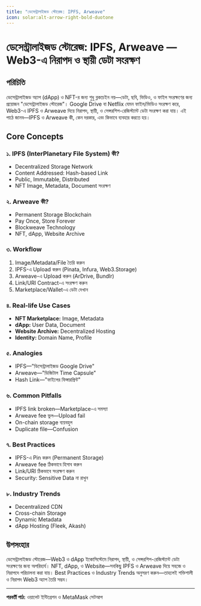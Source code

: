 ```yaml
---
title: "ডেসেন্ট্রালাইজড স্টোরেজ: IPFS, Arweave"
icon: solar:alt-arrow-right-bold-duotone
---
```


# ডেসেন্ট্রালাইজড স্টোরেজ: IPFS, Arweave — Web3-এ নিরাপদ ও স্থায়ী ডেটা সংরক্ষণ

## পরিচিতি

ডেসেন্ট্রালাইজড অ্যাপ (dApp) ও NFT-র জন্য শুধু ব্লকচেইন নয়—ডেটা, ছবি, ভিডিও, ও ফাইল সংরক্ষণের জন্য প্রয়োজন "ডেসেন্ট্রালাইজড স্টোরেজ"। Google Drive বা Netflix যেমন ফাইল/ভিডিও সংরক্ষণ করে, Web3-এ IPFS ও Arweave দিয়ে নিরাপদ, স্থায়ী, ও সেন্সরশিপ-রেজিস্ট্যান্ট ডেটা সংরক্ষণ করা যায়। এই পাঠে জানব—IPFS ও Arweave কী, কেন দরকার, এবং কিভাবে ব্যবহার করতে হয়।

## Core Concepts

### ১. IPFS (InterPlanetary File System) কী?
- Decentralized Storage Network
- Content Addressed: Hash-based Link
- Public, Immutable, Distributed
- NFT Image, Metadata, Document সংরক্ষণ

### ২. Arweave কী?
- Permanent Storage Blockchain
- Pay Once, Store Forever
- Blockweave Technology
- NFT, dApp, Website Archive

### ৩. Workflow
1. Image/Metadata/File তৈরি করুন
2. IPFS-এ Upload করুন (Pinata, Infura, Web3.Storage)
3. Arweave-এ Upload করুন (ArDrive, Bundlr)
4. Link/URI Contract-এ সংরক্ষণ করুন
5. Marketplace/Wallet-এ ডেটা দেখান

### ৪. Real-life Use Cases
- **NFT Marketplace:** Image, Metadata
- **dApp:** User Data, Document
- **Website Archive:** Decentralized Hosting
- **Identity:** Domain Name, Profile

### ৫. Analogies
- IPFS—"ডিসেন্ট্রালাইজড Google Drive"
- Arweave—"ডিজিটাল Time Capsule"
- Hash Link—"ফাইলের ফিঙ্গারপ্রিন্ট"

### ৬. Common Pitfalls
- IPFS link broken—Marketplace-এ সমস্যা
- Arweave fee ভুল—Upload fail
- On-chain storage ব্যয়বহুল
- Duplicate file—Confusion

### ৭. Best Practices
- IPFS-এ Pin করুন (Permanent Storage)
- Arweave fee ঠিকভাবে হিসাব করুন
- Link/URI ঠিকভাবে সংরক্ষণ করুন
- Security: Sensitive Data না রাখুন

### ৮. Industry Trends
- Decentralized CDN
- Cross-chain Storage
- Dynamic Metadata
- dApp Hosting (Fleek, Akash)

## উপসংহার

ডেসেন্ট্রালাইজড স্টোরেজ—Web3 ও dApp ইকোসিস্টেমে নিরাপদ, স্থায়ী, ও সেন্সরশিপ-রেজিস্ট্যান্ট ডেটা সংরক্ষণের জন্য অপরিহার্য। NFT, dApp, ও Website—সবকিছু IPFS ও Arweave দিয়ে সহজে ও নিরাপদে পরিচালনা করা যায়। Best Practices ও Industry Trends অনুসরণ করুন—তাহলেই শক্তিশালী ও নিরাপদ Web3 অ্যাপ তৈরি সম্ভব।

---

**পরবর্তী পাঠ:** ওয়ালেট ইন্টিগ্রেশন ও MetaMask সেটআপ
